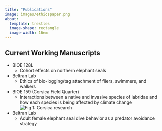 ```yaml
---
title: "Publications"
image: images/ethicspaper.png
about:
  template: trestles
  image-shape: rectangle
  image-width: 16em
---
```


## **Current Working Manuscripts**

- BIOE 128L
    - Cohort effects on northern elephant seals
    
- Beltran Lab
    - Ethics of bio-logging/tag attachment of fliers, swimmers, and walkers
    
- BIOE 159 (Corsica Field Quarter)
    - Interactions between a native and invasive species of labridae and how each species is being affected by climate change
![Fig 1: Corsica research](images/corsica.jpeg)

- Beltran Lab
    - Adult female elephant seal dive behavior as a predator avoidance strategy